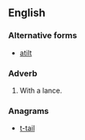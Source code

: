==English==

===Alternative forms===
* [[atilt]]

===Adverb===
{{en-adv}}

# With a lance.

===Anagrams===
* [[t-tail#English|t-tail]]